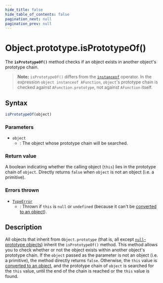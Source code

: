 ```yaml
---
hide_title: false
hide_table_of_contents: false
pagination_next: null
pagination_prev: null
---
```

# Object.prototype.isPrototypeOf()

The **`isPrototypeOf()`** method checks if an object exists in another object's prototype chain.

> **Note:** `isPrototypeOf()` differs from the [`instanceof`](https://developer.mozilla.org/docs/Web/JavaScript/Reference/Operators/instanceof) operator. In the expression `object instanceof AFunction`, `object`'s prototype chain is checked against `AFunction.prototype`, not against `AFunction` itself.

## Syntax

```js
isPrototypeOf(object)
```

### Parameters

- `object`
  - : The object whose prototype chain will be searched.

### Return value

A boolean indicating whether the calling object (`this`) lies in the prototype chain of `object`. Directly returns `false` when `object` is not an object (i.e. a primitive).

### Errors thrown

- [`TypeError`](../../../globals/TypeError/TypeError.md)
  - : Thrown if `this` is `null` or `undefined` (because it can't be [converted to an object](https://developer.mozilla.org/docs/Web/JavaScript/Reference/Global_Objects/Object#object_coercion)).

## Description

All objects that inherit from `Object.prototype` (that is, all except [`null`-prototype objects](https://developer.mozilla.org/docs/Web/JavaScript/Reference/Global_Objects/Object#null-prototype_objects)) inherit the `isPrototypeOf()` method. This method allows you to check whether or not the object exists within another object's prototype chain. If the `object` passed as the parameter is not an object (i.e. a primitive), the method directly returns `false`. Otherwise, the `this` value is [converted to an object](https://developer.mozilla.org/docs/Web/JavaScript/Reference/Global_Objects/Object#object_coercion), and the prototype chain of `object` is searched for the `this` value, until the end of the chain is reached or the `this` value is found.

